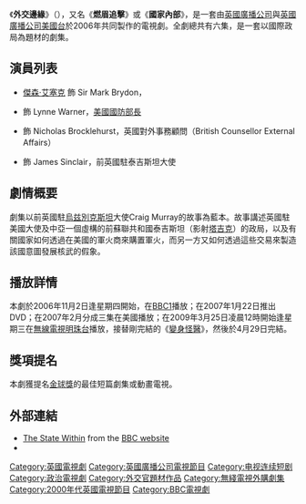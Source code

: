 
{{infobox television
 | show_name = 外交邊緣
| original_name = The State Within
| image = TheStateWithin.jpg
| caption = BBC宣傳照片；相中人為劇中的三名主要角色
 | format = [[政治驚悚片|政治驚悚片]]
 | runtime = 57分鐘
 | creator = Lizzie Mickery <br /> Daniel Percival
 | producer = Grainne Marmion
 | starring = [[傑森·艾塞克|傑森·艾塞克]]<br />{{Link-en|班·丹尼爾斯|Ben Daniels}}<br />{{Link-en|莎朗·格拉斯|Sharon Gless}}<br />Nigel Bennett<br />Eva Birthistle
 | country = {{UK}}
 | network = [[BBC|BBC]]
 | director = Michael Offer, Daniel Percival
 | first_aired = {{start date|2006|11|2}}
 | last_aired =  {{end date|2006|11|7}}
 | num_episodes = 6}}
《'''外交邊緣'''》（{{lang|en|The State Within}}），又名《'''燃眉追擊'''》或《'''國家內部'''》，是一套由[[英國廣播公司|英國廣播公司]]與[[英國廣播公司美國台|英國廣播公司美國台]]於2006年共同製作的電視劇。全劇總共有六集，是一套以國際政局為題材的劇集。

== 演員列表 ==
* [[傑森·艾塞克|傑森·艾塞克]] 飾 Sir Mark Brydon，{{Link-en|英國駐美國大使列表|List of Ambassadors of the United Kingdom to the United States|英國駐美大使}}
* {{Link-en|莎朗·格拉斯|Sharon Gless}} 飾 Lynne Warner，[[美國國防部長|美國國防部長]]
* {{Link-en|班·丹尼爾斯|Ben Daniels}} 飾 Nicholas Brocklehurst，英國對外事務顧問（British Counsellor External Affairs）
* {{Link-en|阿歷·真寧斯|Alex Jennings}} 飾 James Sinclair，前英國駐泰吉斯坦大使

== 劇情概要 ==

劇集以前英國駐[[烏兹別克斯坦|烏兹別克斯坦]]大使Craig Murray的故事為藍本。故事講述英國駐美國大使及中亞一個虛構的前蘇聯共和國泰吉斯坦（影射[[塔吉克斯坦|塔吉克]]）的政局，以及有關國家如何透過在美國的軍火商來購置軍火，而另一方又如何透過這些交易來製造該國意圖發展核武的假象。

== 播放詳情 ==

本劇於2006年11月2日逢星期四開始，在[[BBC1|BBC1]]播放；在2007年1月22日推出DVD；在2007年2月分成三集在美國播放；在2009年3月25日凌晨12時開始逢星期三在[[無線電視|無線電視]][[明珠台|明珠台]]播放，接替剛完結的《[[變身怪醫_(電視劇)|變身怪醫]]》，然後於4月29日完結。

== 獎項提名 ==

本劇獲提名[[金球獎|金球獎]]的最佳短篇劇集或動畫電視。

== 外部連結 ==
*[http://www.bbc.co.uk/drama/thestatewithin/ The State Within] {{Wayback|url=http://www.bbc.co.uk/drama/thestatewithin/ |date=20090731133054 }} from the [[Bbc.co.uk|BBC website]]
*{{imdb title|0770652}}

{{DEFAULTSORT:State Within, The}}
[[Category:英國電視劇|Category:英國電視劇]]
[[Category:英國廣播公司電視節目|Category:英國廣播公司電視節目]]
[[Category:电视连续短剧|Category:电视连续短剧]]
[[Category:政治電視劇|Category:政治電視劇]]
[[Category:外交官題材作品|Category:外交官題材作品]]
[[Category:無綫電視外購劇集|Category:無綫電視外購劇集]]
[[Category:2000年代英國電視節目|Category:2000年代英國電視節目]]
[[Category:BBC電視劇|Category:BBC電視劇]]